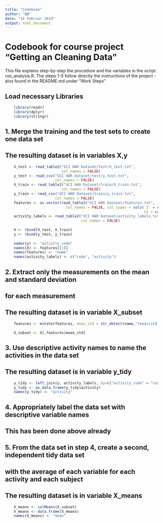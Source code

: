 ```yaml
---
title: "Codebook"
author: "BB"
date: "14 Februar 2019"
output: html_document
---
```


# Codebook for course project "Getting an Cleaning Data"
This file explains step-by-step the procedure and the variables in the script run_analysis.R.
The steps 1-5 follow directly the instructions of the project - alos found in the README.md under "Work Steps"

## Load necessary Libraries

```r
    library(readr)
    library(dplyr)
    library(stringr)
```

## 1. Merge the training and the test sets to create one data set
## The resulting dataset is in variables X,y

```r
    X_test <- read_table2("UCI HAR Dataset/test/X_test.txt", 
                          col_names = FALSE)
    y_test <- read_csv("UCI HAR Dataset/test/y_test.txt", 
                       col_names = FALSE)
    X_train <- read_table2("UCI HAR Dataset/train/X_train.txt", 
                          col_names = FALSE)
    y_train <- read_csv("UCI HAR Dataset/train/y_train.txt", 
                       col_names = FALSE)
    features <- as.vector(read_table2("UCI HAR Dataset/features.txt", 
                            col_names = FALSE, col_types = cols(`1` = col_skip(), 
                                                                X1 = col_skip())))
    activity_labels <- read_table2("UCI HAR Dataset/activity_labels.txt", 
                                   col_names = FALSE)
    
    X <- rbind(X_test, X_train)
    y <- rbind(y_test, y_train)
    
    names(y) <- "activity_code"
    names(X) <- features[[1]]
    names(features) <- "name"
    names(activity_labels) <- c("code", "activity")
```

## 2. Extract only the measurements on the mean and standard deviation 
## for each measurement
## The resulting dataset is in variable X_subset

```r
    features <- mutate(features, mean_std = str_detect(name,"(mean|std)\\(\\)"))
    
    X_subset <- X[,features$mean_std]
```

## 3. Use descriptive activity names to name the activities in the data set
## The resulting dataset is in variable y_tidy


```r
    y_tidy <- left_join(y, activity_labels, by=c("activity_code" = "code") )
    y_tidy <- as.data.frame(y_tidy$activity)
    names(y_tidy) <- "activity"
```



## 4. Appropriately label the data set with descriptive variable names

##      This has been done above already

## 5. From the data set in step 4, create a second, independent tidy data set 
## with the average of each variable for each activity and each subject
## The resulting dataset is in variable X_means

```r
    X_means <- colMeans(X_subset)
    X_means <- data.frame(X_means)
    names(X_means) <- "mean"
```
